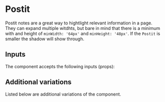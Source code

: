 
<Meta name="Documentation" of={PostitStories}/>

# Postit

Postit notes are a great way to hightlight relevant information in a page. They
can expand multiple witdhts, but bare in mind that there is a minimum with and
height of `minWidth: '64px'` and `minHeight: '48px'`. If the `Postit` is smaller
the shadow will show through.

<Primary />

## Inputs

The component accepts the following inputs (props):

<Controls />

## Additional variations

Listed below are additional variations of the component.

<Stories />
